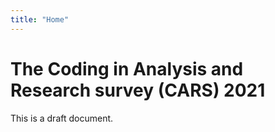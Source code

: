 ```yaml
---
title: "Home"
---
```


# The Coding in Analysis and Research survey (CARS) 2021

This is a draft document. 

